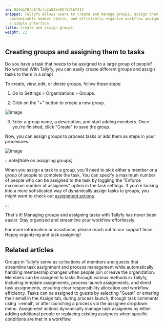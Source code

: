 ```yaml
---
id: 03dbb78fd8f9cfa3a525e92f571b7217
snippet: Tallyfy allows users to create and manage groups, assign them to tasks with
  customizable member limits, and efficiently organize workflow assignments through
  a simple interface.
title: Create and assign groups
weight: 22
---
```


## Creating groups and assigning them to tasks

Do you have a task that needs to be assigned to a large group of people? No worries! With Tallyfy, you can easily create different groups and assign tasks to them in a snap!

To create, view, edit, or delete groups, follow these steps:

1. Go to Settings > Organizations > Groups.

2. Click on the "+" button to create a new group.

![image](https://screenshots.tallyfy.com/tallyfy%2Fpro%2Fdesktop-light-create-new-group.png)

3. Enter a group name, a description, and start adding members. Once you're finished, click "Create" to save the group.

Now, you can assign groups to process tasks or add them as steps in your procedures.

![image](https://screenshots.tallyfy.com/tallyfy%2Fpro%2Fdesktop-light-assign-task-group.png)

:::note[Note on assigning groups]

When you assign a task to a group, you'll need to pick either a member or a group of people to complete the task. You can specify a maximum number of people who can be assigned to the task by toggling the "Enforce maximum number of assignees" option in the task settings. If you're looking into a more sofisticated way of dynamically assign tasks to groups, you might want to check out [assignment actions](/products/pro/documenting/templates/automations/actions/asignment-actions/).

:::

That's it! Managing groups and assigning tasks with Tallyfy has never been easier. Stay organized and streamline your workflow effortlessly.

For more information or assistance, please reach out to our support team. Happy organizing and task assigning!


## Related articles
<CardGrid>
<LinkTitleCard header="<b>Documenting > Groups</b>" href="/products/pro/documenting/groups/" > Groups in Tallyfy serve as collections of members and guests that streamline task assignment and process management while automatically handling membership changes when people join or leave the organization. </LinkTitleCard>
<LinkTitleCard header="<b>Edit Task > Assign members or guests after launching</b>" href="/products/pro/tracking-and-tasks/tasks/edit-task/how-can-i-assign-members-to-tasks-in-tallyfy/" > Members can be assigned to tasks through various methods in Tallyfy, including template assignments, process launch assignments, and direct task assignments, ensuring clear responsibility allocation and workflow efficiency. </LinkTitleCard>
<LinkTitleCard header="<b>Guests > Assign tasks to guests</b>" href="/products/pro/documenting/guests/how-can-i-assign-tasks-to-guest-users-in-tallyfy/" > Tasks can be assigned to guests by selecting "Guest" or entering their email in the Assign tab, during process launch, through task comments using '+email', or after launching a process via the assignee dropdown menu. </LinkTitleCard>
<LinkTitleCard header="<b>Actions > Automate task assignments</b>" href="/products/pro/documenting/templates/automations/actions/asignment-actions/" > Assignment actions dynamically manage task assignees by either adding additional people or replacing existing assignees when specific conditions are met in a workflow. </LinkTitleCard>
</CardGrid>